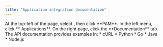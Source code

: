 ```yaml
---
title: "Application integration documentation"
---
```


<Steps>

<Step>
At the top-left of the page, select <Icon icon="bars" />, then click <Icon icon="shield-alt" /> **PAM**.
</Step>

<Step>
In the left menu, click **<Icon icon="cogs" /> Applications**.
</Step>

<Step>
On the right page, click the **Documentation** tab. The API documentation provides examples in:
* cURL
* Python
* Go
* Java
* Node.js
</Step>

</Steps>